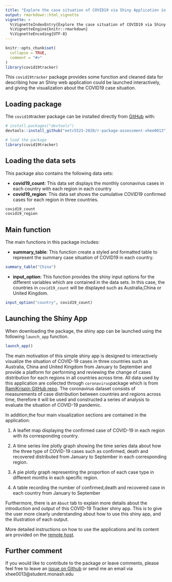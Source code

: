 ```yaml
---
title: "Explore the case situation of COVID19 via Shiny Application in three countries"
output: rmarkdown::html_vignette
vignette: >
  %\VignetteIndexEntry{Explore the case situation of COVID19 via Shiny Application in three countries}
  %\VignetteEngine{knitr::rmarkdown}
  %\VignetteEncoding{UTF-8}
---
```


```r
knitr::opts_chunk$set(
  collapse = TRUE,
  comment = "#>"
)
library(covid19tracker)
```
This `covid19tracker` package provides some function and cleaned data for describing how an Shiny web application could be launched interactively, and giving the visualization about the COVID19 case situation.

## Loading package
The `covid19`tracker package can be installed directly from [GitHub](https://github.com/etc5523-2020/r-package-assessment-xhee0013) with:

```r
# install.packages("devtools")
devtools::install_github("eetc5523-2020/r-package-assessment-xhee0013")

# load the package
library(covid19tracker)
```


## Loading the data sets

This package also contains the following data sets:

- **covid19_count**: This data set displays the monthly coronavirus cases in each country with each region in each country
- **covid19_region**: This data set shows the cumulative COVID19 confirmed cases for each region in three countries.
```r
covid19_count
covid19_region
```

## Main function

The main functions in this package includes:

- **summary_table**: This function create a styled and formatted table to represent the summary case situation of COVID19 in each country.
```r
summary_table("China")

```


- **input_option**: This function provides the shiny input options for the different variables which are contained in the data sets. In this case, the countries in `covid19_count` will be displayed such as Australia,China or United Kingdom.

```r
input_option("country", covid19_count)
```


## Launching the Shiny App

When downloading the package, the shiny app can be launched using the following `launch_app` function.

```r
launch_app()
```


The main motivation of this simple shiny app is designed to interactively visualize the situation of COVID-19 cases in three countries such as Australia, China and United Kingdom from January to September and provide a platform for performing and reviewing the change of cases distribution for each regions in all countries across time. All data used by this application are collected through `coronavirus`package which is from [RamiKrispin GitHub repo](https://github.com/RamiKrispin/coronavirus). The coronavirus dataset consists of measurements of case distribution between countries and regions across time, therefore it will be used and constructed a series of analysis to evaluate the situation of COVID-19 pandemic.

In addition,the four main visualization sections are contained in the application:   

1. A leaflet map displaying the confirmed case of COVID-19 in each region with its corresponding country.

2. A time series line plotly graph showing the time series data about how the three type of COVID-19 cases such as confirmed, death and recovered distributed from January to September in each corresponding region.

3. A pie plotly graph representing the proportion of each case type in different months in each specific region.  

4. A table recording the number of confirmed,death and recovered case in each country from January to September

Furthermore, there is an `About` tab to explain more details about the introduction and output of this COVID-19 Tracker shiny app. This is to give the user more clearly understanding about how to use this shiny app, and the illustration of each output.

More detailed instructions on how to use the applications and its content are provided on the [remote host](https://xitong-he.shinyapps.io/shiny-assessment-xhee0013).

## Further comment
If you would like to contribute to the package or leave comments, please feel free to leave an [issue on Github](https://github.com/etc5523-2020/r-package-assessment-xhee0013/issues) or send me an email via xhee0013@student.monash.edu
